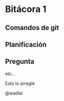 # Bitácora 1

## Comandos de git 

## Planificación 

## Pregunta 

etc...

Esto lo arreglé


@wadiai